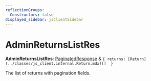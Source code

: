```yaml
---
reflectionGroups:
  Constructors: false
displayed_sidebar: jsClientSidebar
---
```



# AdminReturnsListRes

 **AdminReturnsListRes**: [PaginatedResponse](../interfaces/js_client.internal.PaginatedResponse.mdx) & ``{ returns: [Return](../classes/js_client.internal.Return.mdx)[]  }``

The list of returns with pagination fields.
